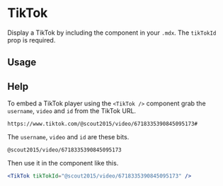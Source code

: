 

<Meta title="Components/TikTok" component={TikTok} />

# TikTok

Display a TikTok by including the component in your `.mdx`. The `tikTokId` prop is required.

<ArgsTable of={TikTok} />

## Usage

<Canvas>
  <Story name="usage">
    <TikTok tikTokId="@scout2015/video/6718335390845095173" />
  </Story>
</Canvas>

## Help

<Story name="help" />

To embed a TikTok player using the `<TikTok />` component grab the `username`, `video` and `id` from the TikTok URL.

```
https://www.tiktok.com/@scout2015/video/6718335390845095173#
```

The `username`, `video` and `id` are these bits.

```
@scout2015/video/6718335390845095173
```

Then use it in the component like this.

```jsx
<TikTok tikTokId="@scout2015/video/6718335390845095173" />
```

